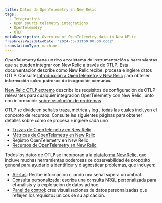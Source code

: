```yaml
---
title: Datos de OpenTelemetry en New Relic
tags:
  - Integrations
  - Open source telemetry integrations
  - OpenTelemetry
  - OTLP
metaDescription: Overview of OpenTelemetry data in New RElic
freshnessValidatedDate: '2024-05-31T00:00:00.000Z'
translationType: machine
---
```


OpenTelemetry tiene un rico ecosistema de instrumentación y herramientas que se pueden integrar con New Relic a través de [OTLP](https://opentelemetry.io/docs/specs/otlp/). Esta documentación describe cómo New Relic recibe, procesa e ingiere datos OTLP. Consulte [Introducción a OpenTelemetry y New Relic](/docs/opentelemetry/get-started/opentelemetry-get-started-intro/) para obtener información sobre patrones de integración comunes.

[New Relic OTLP extremo](/docs/opentelemetry/best-practices/opentelemetry-otlp/) describe los requisitos de configuración de OTLP relevantes para cualquier integración OpenTelemetry con New Relic, junto con información [sobre resolución de problemas](/docs/opentelemetry/best-practices/opentelemetry-otlp-troubleshooting/) .

OTLP se divide en señales traza, métrica y log , todas las cuales incluyen el concepto de recursos. Consulte las siguientes páginas para obtener detalles sobre cómo se procesa e ingiere cada uno:

* [Trazas de OpenTelemetry en New Relic](/docs/opentelemetry/best-practices/opentelemetry-best-practices-traces/)
* [Métricas de OpenTelemetry en New Relic](/docs/opentelemetry/best-practices/opentelemetry-best-practices-metrics/)
* [Registro OpenTelemetry en New Relic](/docs/opentelemetry/best-practices/opentelemetry-best-practices-logs/)
* [Recursos de OpenTelemetry en New Relic](/docs/opentelemetry/best-practices/opentelemetry-best-practices-resources/)

Todos los datos de OTLP se incorporan a la [plataforma New Relic](/docs/new-relic-solutions/new-relic-one/introduction-new-relic-platform/), que incluye muchas herramientas poderosas de observabilidad de propósito general para ayudarlo a identificar y diagnosticar problemas, que incluyen:

* [Alertas](/docs/alerts-applied-intelligence/overview/): Recibe información cuando una señal supera un umbral.
* [Consulta personalizada](/docs/query-your-data/explore-query-data/get-started/introduction-querying-new-relic-data/): escriba una consulta NRQL personalizada para el análisis y la exploración de datos ad hoc.
* [Panel de control](/docs/query-your-data/explore-query-data/dashboards/introduction-dashboards/): cree visualizaciones de datos personalizadas que reflejen los requisitos únicos de su aplicación.